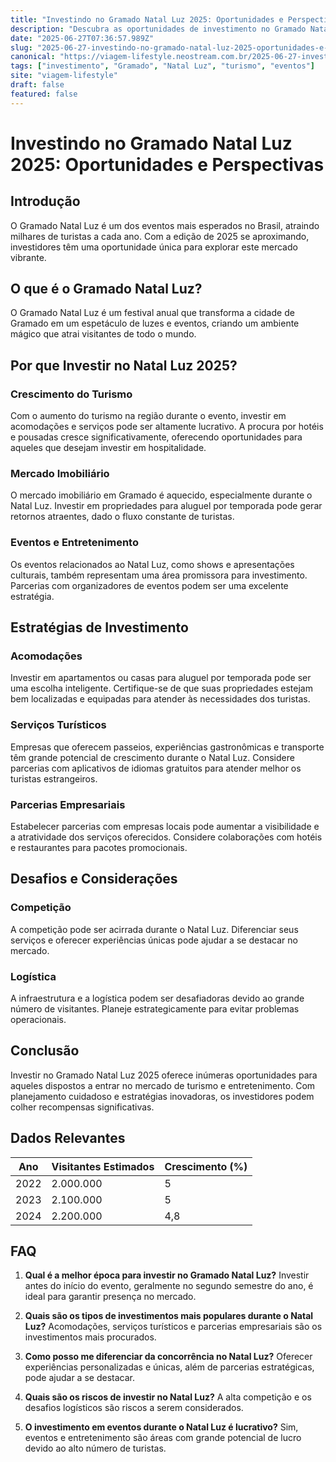 ```yaml
---
title: "Investindo no Gramado Natal Luz 2025: Oportunidades e Perspectivas"
description: "Descubra as oportunidades de investimento no Gramado Natal Luz 2025, um dos eventos mais aguardados do Brasil, e como aproveitar ao máximo esta temporada mágica."
date: "2025-06-27T07:36:57.989Z"
slug: "2025-06-27-investindo-no-gramado-natal-luz-2025-oportunidades-e-perspectivas"
canonical: "https://viagem-lifestyle.neostream.com.br/2025-06-27-investindo-no-gramado-natal-luz-2025-oportunidades-e-perspectivas"
tags: ["investimento", "Gramado", "Natal Luz", "turismo", "eventos"]
site: "viagem-lifestyle"
draft: false
featured: false
---
```


# Investindo no Gramado Natal Luz 2025: Oportunidades e Perspectivas

## Introdução
O Gramado Natal Luz é um dos eventos mais esperados no Brasil, atraindo milhares de turistas a cada ano. Com a edição de 2025 se aproximando, investidores têm uma oportunidade única para explorar este mercado vibrante.

## O que é o Gramado Natal Luz?
O Gramado Natal Luz é um festival anual que transforma a cidade de Gramado em um espetáculo de luzes e eventos, criando um ambiente mágico que atrai visitantes de todo o mundo.

## Por que Investir no Natal Luz 2025?
### Crescimento do Turismo
Com o aumento do turismo na região durante o evento, investir em acomodações e serviços pode ser altamente lucrativo. A procura por hotéis e pousadas cresce significativamente, oferecendo oportunidades para aqueles que desejam investir em hospitalidade.

### Mercado Imobiliário
O mercado imobiliário em Gramado é aquecido, especialmente durante o Natal Luz. Investir em propriedades para aluguel por temporada pode gerar retornos atraentes, dado o fluxo constante de turistas.

### Eventos e Entretenimento
Os eventos relacionados ao Natal Luz, como shows e apresentações culturais, também representam uma área promissora para investimento. Parcerias com organizadores de eventos podem ser uma excelente estratégia.

## Estratégias de Investimento
### Acomodações
Investir em apartamentos ou casas para aluguel por temporada pode ser uma escolha inteligente. Certifique-se de que suas propriedades estejam bem localizadas e equipadas para atender às necessidades dos turistas.

### Serviços Turísticos
Empresas que oferecem passeios, experiências gastronômicas e transporte têm grande potencial de crescimento durante o Natal Luz. Considere parcerias com aplicativos de idiomas gratuitos para atender melhor os turistas estrangeiros.

### Parcerias Empresariais
Estabelecer parcerias com empresas locais pode aumentar a visibilidade e a atratividade dos serviços oferecidos. Considere colaborações com hotéis e restaurantes para pacotes promocionais.

## Desafios e Considerações
### Competição
A competição pode ser acirrada durante o Natal Luz. Diferenciar seus serviços e oferecer experiências únicas pode ajudar a se destacar no mercado.

### Logística
A infraestrutura e a logística podem ser desafiadoras devido ao grande número de visitantes. Planeje estrategicamente para evitar problemas operacionais.

## Conclusão
Investir no Gramado Natal Luz 2025 oferece inúmeras oportunidades para aqueles dispostos a entrar no mercado de turismo e entretenimento. Com planejamento cuidadoso e estratégias inovadoras, os investidores podem colher recompensas significativas.

## Dados Relevantes
| Ano | Visitantes Estimados | Crescimento (%) |
|-----|----------------------|-----------------|
| 2022 | 2.000.000            | 5               |
| 2023 | 2.100.000            | 5               |
| 2024 | 2.200.000            | 4,8             |

## FAQ
1. **Qual é a melhor época para investir no Gramado Natal Luz?**
   Investir antes do início do evento, geralmente no segundo semestre do ano, é ideal para garantir presença no mercado.

2. **Quais são os tipos de investimentos mais populares durante o Natal Luz?**
   Acomodações, serviços turísticos e parcerias empresariais são os investimentos mais procurados.

3. **Como posso me diferenciar da concorrência no Natal Luz?**
   Oferecer experiências personalizadas e únicas, além de parcerias estratégicas, pode ajudar a se destacar.

4. **Quais são os riscos de investir no Natal Luz?**
   A alta competição e os desafios logísticos são riscos a serem considerados.

5. **O investimento em eventos durante o Natal Luz é lucrativo?**
   Sim, eventos e entretenimento são áreas com grande potencial de lucro devido ao alto número de turistas.